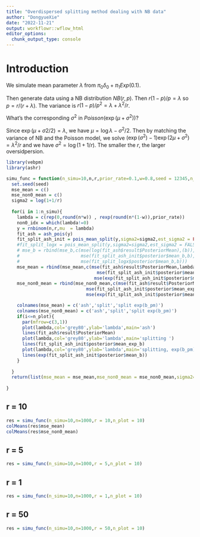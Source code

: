 ```yaml
---
title: "Overdispersed splitting method dealing with NB data"
author: "DongyueXie"
date: "2022-11-21"
output: workflowr::wflow_html
editor_options:
  chunk_output_type: console
---
```


# Introduction

We simulate mean parameter $\lambda$ from $\pi_0\delta_0 + \pi_1Exp(0.1)$.

Then generate data using a NB distribution $NB(r,p)$. Then $r(1-p)/p = \lambda$ so $p = r/(r+\lambda)$. The variance is $r(1-p)/p^2 = \lambda + \lambda^2/r$.

What's the corresponding $\sigma^2$ in $Poisson(\exp(\mu+\sigma^2))$?

Since $\exp(\mu+\sigma2/2)=\lambda$, we have $\mu = \log\lambda - \sigma^2/2$. Then by matching the variance of NB and the Poisson model, we solve $(\exp(\sigma^2)-1)\exp(2\mu+\sigma^2) = \lambda^2/r$ and we have $\sigma^2 = \log(1+1/r)$. The smaller the $r$, the larger oversidpersion.

```r
library(vebpm)
library(ashr)
```

```r
simu_func = function(n_simu=10,n,r,prior_rate=0.1,w=0.8,seed = 12345,n_plot = 3){
  set.seed(seed)
  mse_mean = c()
  mse_non0_mean = c()
  sigma2 = log(1+1/r)
  
  for(i in 1:n_simu){
    lambda = c(rep(0,round(n*w)) , rexp(round(n*(1-w)),prior_rate))
    non0_idx = which(lambda!=0)
    y = rnbinom(n,r,mu  = lambda)
    fit_ash = ash_pois(y)
    fit_split_ash_init = pois_mean_split(y,sigma2=sigma2,est_sigma2 = FALSE,mu_pm_init = fit_ash$result$PosteriorMean,tol=1e-3)
    #fit_split_logx = pois_mean_split(y,sigma2=sigma2,est_sigma2 = FALSE,mu_pm_init = NULL)
    # mse_b = rbind(mse_b,c(mse(log(fit_ash$result$PosteriorMean),(b)),
    #                       mse(fit_split_ash_init$posterior$mean_b,b),
    #                       mse(fit_split_logx$posterior$mean_b,b)))
    mse_mean = rbind(mse_mean,c(mse(fit_ash$result$PosteriorMean,lambda),
                                  mse(fit_split_ash_init$posterior$mean_exp_b,lambda),
                                 mse(exp(fit_split_ash_init$posterior$mean_b),lambda)))
    mse_non0_mean = rbind(mse_non0_mean,c(mse(fit_ash$result$PosteriorMean[non0_idx],lambda[non0_idx]),
                              mse(fit_split_ash_init$posterior$mean_exp_b[non0_idx],lambda[non0_idx]),
                              mse(exp(fit_split_ash_init$posterior$mean_b[non0_idx]),lambda[non0_idx])))

    colnames(mse_mean) = c('ash','split','split exp(b_pm)')
    colnames(mse_non0_mean) = c('ash','split','split exp(b_pm)')
    if(i<=n_plot){
      par(mfrow=c(3,1))
      plot(lambda,col='grey80',ylab='lambda',main='ash')
      lines(fit_ash$result$PosteriorMean)
      plot(lambda,col='grey80',ylab='lambda',main='splitting ')
      lines(fit_split_ash_init$posterior$mean_exp_b)
      plot(lambda,col='grey80',ylab='lambda',main='splitting, exp(b_pm)')
      lines(exp(fit_split_ash_init$posterior$mean_b))
    }
    
  }
  return(list(mse_mean = mse_mean,mse_non0_mean = mse_non0_mean,sigma2=sigma2))
  
}
```

## r = 10

```r
res = simu_func(n_simu=10,n=1000,r = 10,n_plot = 10)
colMeans(res$mse_mean)
colMeans(res$mse_non0_mean)
```

## r = 5

```r
res = simu_func(n_simu=10,n=1000,r = 5,n_plot = 10)
```

## r = 1

```r
res = simu_func(n_simu=10,n=1000,r = 1,n_plot = 10)
```

## r = 50

```r
res = simu_func(n_simu=10,n=1000,r = 50,n_plot = 10)
```



